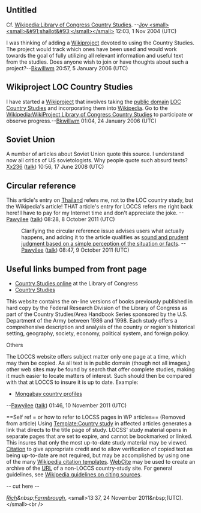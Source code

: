 <article id="1123964" title=Talk:Library of Congress Country Studies>
	<talkpage id="1123964" title="Talk:Library of Congress Country Studies">
{{WikiProjectBannerShell|1=
{{WikiProject United States|class=Start|importance=Low}}
{{WikiProject Library of Congress|class=Start|importance=Low}}
{{WikiProject Libraries|class=Start|importance=Low}}
}}

==Untitled==
Cf. [[Wikipedia:Library of Congress Country Studies]]. --[[User:Joy|Joy &lt;small&gt;&lt;small&gt;&amp;#91;shallot&amp;#93;&lt;/small&gt;&lt;/small&gt;]] 12:03, 1 Nov 2004 (UTC)

I was thinking of adding a [[Wikipedia:WikiProject|Wikiproject]] devoted to using the Country Studies.  The project would track which ones have been used and would work towards the goal of fully utilizing all relevant information and useful text from the studies.  Does anyone wish to join or have thoughts about such a project?--[[User:Bkwillwm|Bkwillwm]] 20:57, 5 January 2006 (UTC)

==Wikiproject LOC Country Studies==
I have started a [[Wikipedia:WikiProject|Wikiproject]] that involves taking the [[public domain]] [[LOC Country Studies]] and incorporating them into [[Wikipedia]].  Go to the [[Wikipedia:WikiProject Library of Congress Country Studies]] to participate or observe progress.--[[User:Bkwillwm|Bkwillwm]] 01:04, 24 January 2006 (UTC)

==Soviet Union==

A number of articles about Soviet Union quote this source. I understand now all critics of US sovietologists. Why people quote such absurd texts?[[User:Xx236|Xx236]] ([[User talk:Xx236|talk]]) 10:56, 17 June 2008 (UTC)

== Circular reference ==

This article's entry on [[Thailand]] refers me, not to the LOC country study, but the Wikipedia's article! THAT article's entry for LOCCS refers me right back here! I have to pay for my Internet time and don't appreciate the joke. --[[User:Pawyilee|Pawyilee]] ([[User talk:Pawyilee|talk]]) 08:28, 8 October 2011 (UTC)
:Clarifying the circular reference issue advises users what actually happens, and adding it to the article qualifies  as [[common sense|sound and prudent judgment based on a simple perception of the situation or facts]]. --[[User:Pawyilee|Pawyilee]] ([[User talk:Pawyilee|talk]]) 08:47, 9 October 2011 (UTC)

== Useful links bumped from front page ==

* [http://lcweb2.loc.gov/frd/cs/ Country Studies online] at the Library of Congress
* [http://countrystudies.us/ Country Studies]
This website contains the on-line versions of books previously published in hard copy by the Federal Research Division of the Library of Congress as part of the Country Studies/Area Handbook Series sponsored by the U.S. Department of the Army between 1986 and 1998. Each study offers a comprehensive description and analysis of the country or region's historical setting, geography, society, economy, political system, and foreign policy.
;Others
The LOCCS website offers subject matter only one page at a time, which may then be copied. As all text is in public domain (though not all images,) other web sites may be found by search that offer complete studies, making it much easier to locate matters of interest. Such should then be compared with that at LOCCS to insure it is up to date. Example:
*[http://www.mongabay.com/reference/country_studies/ Mongabay country profiles]
--[[User:Pawyilee|Pawyilee]] ([[User talk:Pawyilee|talk]]) 01:46, 10 November 2011 (UTC)

==Self ref = or how to refer to LOCSS pages in WP articles==
(Removed from article)
Using [[Template:Country study]] in affected articles generates a link that directs to the title page of study. LOCSS' study material opens in separate pages that are set to expire, and cannot be bookmarked or linked.  This insures that only the most up-to-date study material may be viewed. [[Citation]] to give appropriate credit and to allow verification of copied text as being up-to-date are not required, but may be accomplished by using one of the many [[Wikipedia:Citation templates|Wikipedia citation templates]]. [[WebCite]] may be used to create an archive of the [[URL]] of a non-LOCCS country-study site. For general guidelines, see [[Wikipedia:Citing sources|Wikipedia guidelines on citing sources]].

-- cut here --

''[[User:Rich Farmbrough|Rich]]&amp;nbsp;[[User talk:Rich Farmbrough|Farmbrough]]'', &lt;small&gt;13:37, 24 November 2011&amp;nbsp;(UTC).&lt;/small&gt;&lt;br /&gt;
	</talkpage>
</article>